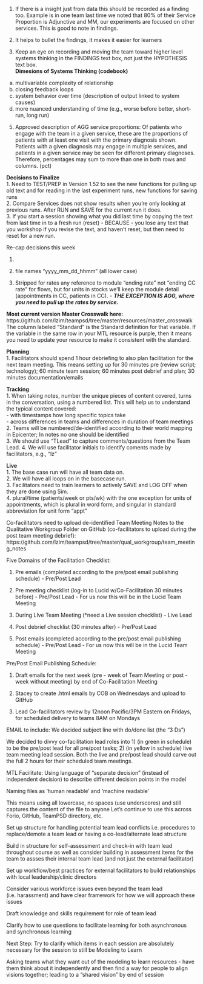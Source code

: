 1. If there is a insight just from data this should be recorded as a finding too. Example is in one team last time we noted that 80% of their Service Proportion is Adjunctive and MM, our experiments are focused on other services. This is good to note in findings.  

2. It helps to bullet the findings, it makes it easier for learners  

3. Keep an eye on recording and moving the team toward higher level systems thinking in the FINDINGS text box, not just the HYPOTHESIS text box.  
**Dimesions of Systems Thinking (codebook)**
a. multivariable complexity of relationship  
b. closing feedback loops  
c. system behavior over time (description of output linked to system causes)  
d. more nuanced understanding of time (e.g., worse before better, short-run, long run)  

5. Approved description of AGG service proportions: Of patients who engage with the team in a given service, these are the proportions of patients with at least one visit with the primary diagnosis shown.  Patients with a given diagnosis may engage in multiple services, and patients in a given service may be seen for different primary diagnoses.  Therefore, percentages may sum to more than one in both rows and columns. (pct)   

	
**Decisions to Finalize**  
1. Need to TEST/PREP in Version 1.52 to see the new functions for pulling up old text and for reading in the last experiment runs, new functions for saving runs  
2. Compare Services does not show results when you're only looking at previous runs. After RUN and SAVE for the current run it does.  
3. If you start a session showing what you did last time by copying the text from last time in to a fresh run (reset) - BECAUSE - you lose any text that you workshop if you revise the text, and haven't reset, but then need to reset for a new run.  

Re-cap decisions this week

1. 

2. file names "yyyy_mm_dd_hhmm" (all lower case)

3. Stripped for rates any reference to module "ending rate" not "ending CC rate" for flows, but for units in stocks we'll keep the module detail (appointments in CC, patients in CC). - ***THE EXCEPTION IS AGG, where you need to pull up the rates by service.***

**Most current version Master Crosswalk here:** https://github.com/lzim/teampsd/tree/master/resources/master_crosswalk
The column labeled "Standard" is the Standard definition for that variable. If the variable in the same row in your MTL resource is purple, then it means you need to update your resource to make it consistent with the standard.  

**Planning**  
1. Facilitators should spend 1 hour debriefing to also plan facilitation for the next team meeting. This means setting up for 30 minutes pre (review script; technology); 60 minute team session; 60 minutes post debrief and plan; 30 minutes documentation/emails  

**Tracking**  
1. When taking notes, number the unique pieces of content covered, turns in the conversation,  using a numbered list. This will help us to understand the typical content covered:  
- with timestamps how long specific topics take  
- across differences in teams and differences in duration of team meetings  
2. Teams will be numbered/de-identified according to their world mapping in Epicenter; In notes no one should be identified  
3. We should use "TLead" to capture comments/questions from the Team Lead.
4. We will use facilitator initials to identify coments made by facilitators, e.g., "lz"

**Live**  
1. The base case run will have all team data on.  
2. We will have all loops on in the basecase run.  
3. Facilitators need to train learners to actively SAVE and LOG OFF when they are done using Sim.  
4. plural/time (patients/week or pts/wk) with the one exception for units of appointments, which is plural in word form, and singular in standard abbreviation for unit form "appt"


	




Co-facilitators need to upload de-identified Team Meeting Notes to the Qualitative Workgroup Folder on GitHub (co-facilitators to upload during the post team meeting debrief): https://github.com/lzim/teampsd/tree/master/qual_workgroup/team_meeting_notes

Five Domains of the Facilitation Checklist:

1. Pre emails (completed according to the pre/post email publishing schedule) - Pre/Post Lead

2. Pre meeting checklist (log-in to Lucid w/Co-Facilitation 30 minutes before) - Pre/Post Lead - For us now this will be in the Lucid Team Meeting 

3. During LIve Team Meeting (*need a Live session checklist) - Live Lead 

4. Post debrief checklist (30 minutes after) - Pre/Post Lead

5. Post emails (completed according to the pre/post email publishing schedule) - Pre/Post Lead - For us now this will be in the Lucid Team Meeting 

Pre/Post Email Publishing Schedule:

1. Draft emails for the next week (pre - week of Team Meeting or post - week without meeting) by end of Co-Facilitation Meeting

2. Stacey to create .html emails by COB on Wednesdays and upload to GitHub

3. Lead Co-facilitators review by 12noon Pacific/3PM Eastern on Fridays, for scheduled delivery to teams 8AM on Mondays

EMAIL to include:  We decided subject line with do/done list (the "3 Ds")

We decided to divvy co-facilitation lead roles into 1) (in green in schedule) to be the pre/post lead for all pre/post tasks; 2) (in yellow in schedule) live team meeting lead session. Both the live and pre/post lead should carve out the full 2 hours for their scheduled team meetings.

	
MTL Facilitate: Using language of "separate decision" (instead of independent decision) to describe different decision points in the model

Naming files as 'human readable' and 'machine readable'

This means using all lowercase, no spaces (use underscores) and still captures the content of the file to anyone
Let's continue to use this across Forio, GitHub, TeamPSD directory, etc.

	
Set up structure for handling potential team lead conflicts i.e. procedures to replace/demote a team lead or having a co-lead/alternate lead structure

	
Build in structure for self-assessment and check-in with team lead throughout course as well as consider building in assessment items for the team to assses their internal team lead (and not just the external facilitator)

	
Set up workflow/best practices for external facilitators to build relationships with local leadership/clinic directors

	
Consider various workforce issues even beyond the team lead (i.e. harassment) and have clear framework for how we will approach these issues

Draft knowledge and skills requirement for role of team lead

Clarify how to use questions to facilitate learning for both asynchronous and synchronous learning

Next Step: Try to clarify which items in each session are absolutely necessary for the session to still be Modeling to Learn

Asking teams what they want out of the modeling to learn resources - have them think about it independently and then find a way for people to align visions together; leading to a "shared vision" by end of session





















